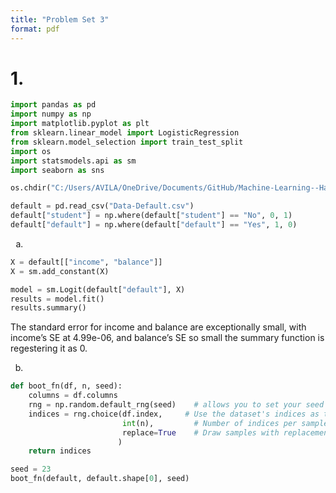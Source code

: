 ```yaml
---
title: "Problem Set 3"
format: pdf
---
```


# 1.
```python
import pandas as pd
import numpy as np
import matplotlib.pyplot as plt
from sklearn.linear_model import LogisticRegression
from sklearn.model_selection import train_test_split
import os
import statsmodels.api as sm
import seaborn as sns

os.chdir("C:/Users/AVILA/OneDrive/Documents/GitHub/Machine-Learning--Harris/Problem-Set-3")

default = pd.read_csv("Data-Default.csv")
default["student"] = np.where(default["student"] == "No", 0, 1)
default["default"] = np.where(default["default"] == "Yes", 1, 0)
```


(a)
```python
X = default[["income", "balance"]]
X = sm.add_constant(X)

model = sm.Logit(default["default"], X)
results = model.fit()
results.summary()
```

The standard error for income and balance are exceptionally small, with income's SE at 4.99e-06, and balance's SE
so small the summary function is regestering it as 0. 


(b)
```python
def boot_fn(df, n, seed):
    columns = df.columns
    rng = np.random.default_rng(seed)    # allows you to set your seed
    indices = rng.choice(df.index,     # Use the dataset's indices as the input
                         int(n),         # Number of indices per sample
                         replace=True    # Draw samples with replacement
                        )
    return indices

seed = 23
boot_fn(default, default.shape[0], seed)

```